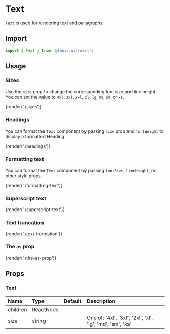 # Text

`Text` is used for rendering text and paragraphs.

## Import

```js
import { Text } from '@tonic-ui/react';
```

## Usage

### Sizes

Use the `size` prop to change the corresponding font size and line height. You can set the value to `4xl`, `3xl`, `2xl`, `xl`, `lg`, `md`, `sm`, or `xs`.

{render('./sizes')}

### Headings

You can format the `Text` component by passing `size` prop and `fontWeight` to display a formatted Heading.

{render('./headings')}

### Formatting text

You can format the `Text` component by passing `fontSize`, `lineHeight`, or other style props.

{render('./formatting-text')}

### Superscript text

{render('./superscript-text')}

### Text truncation

{render('./text-truncation')}

### The `as` prop

{render('./the-as-prop')}

## Props

### Text

| Name | Type | Default | Description |
| :--- | :--- | :------ | :---------- |
| children | ReactNode | | |
| size | string | | One of: '4xl', '3xl', '2xl', 'xl', 'lg', 'md', 'sm', 'xs' |
